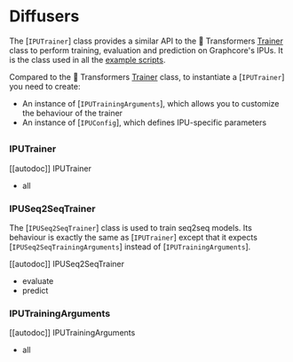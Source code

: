 <!---
Copyright 2023 The HuggingFace Team. All rights reserved.

Licensed under the Apache License, Version 2.0 (the "License");
you may not use this file except in compliance with the License.
You may obtain a copy of the License at

    http://www.apache.org/licenses/LICENSE-2.0

Unless required by applicable law or agreed to in writing, software
distributed under the License is distributed on an "AS IS" BASIS,
WITHOUT WARRANTIES OR CONDITIONS OF ANY KIND, either express or implied.
See the License for the specific language governing permissions and
limitations under the License.
-->

# Diffusers

The [`IPUTrainer`] class provides a similar API to the 🤗 Transformers [Trainer](https://huggingface.co/docs/transformers/main_classes/trainer) class to perform training, evaluation and prediction on Graphcore's IPUs. It is the class used in all the [example scripts](https://github.com/huggingface/optimum-graphcore/tree/main/examples).

Compared to the 🤗 Transformers [Trainer](https://huggingface.co/docs/transformers/main_classes/trainer) class, to instantiate a [`IPUTrainer`] you need to create:
  - An instance of [`IPUTrainingArguments`], which allows you to customize the behaviour of the trainer
  - An instance of [`IPUConfig`], which defines IPU-specific parameters

##



### IPUTrainer

[[autodoc]] IPUTrainer
  - all

### IPUSeq2SeqTrainer

The [`IPUSeq2SeqTrainer`] class is used to train seq2seq models. Its behaviour is exactly the same as [`IPUTrainer`] except that it expects [`IPUSeq2SeqTrainingArguments`] instead of [`IPUTrainingArguments`].

[[autodoc]] IPUSeq2SeqTrainer
  - evaluate
  - predict


### IPUTrainingArguments

[[autodoc]] IPUTrainingArguments
  - all